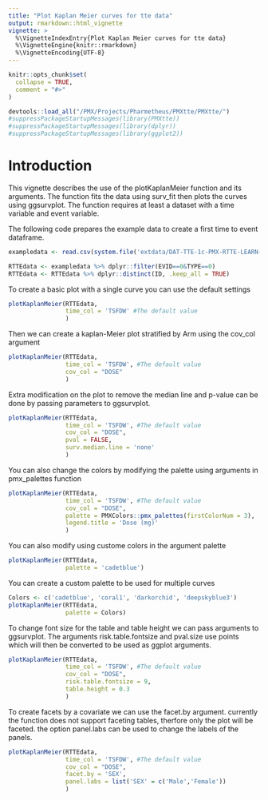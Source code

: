 ```yaml
---
title: "Plot Kaplan Meier curves for tte data"
output: rmarkdown::html_vignette
vignette: >
  %\VignetteIndexEntry{Plot Kaplan Meier curves for tte data}
  %\VignetteEngine{knitr::rmarkdown}
  %\VignetteEncoding{UTF-8}
---
```


```r
knitr::opts_chunk$set(
  collapse = TRUE,
  comment = "#>"
)
```

```r
devtools::load_all("/PMX/Projects/Pharmetheus/PMXtte/PMXtte/")
#suppressPackageStartupMessages(library(PMXtte))
#suppressPackageStartupMessages(library(dplyr))
#suppressPackageStartupMessages(library(ggplot2))

```

# Introduction

This vignette describes the use of the plotKaplanMeier function and its arguments. The function fits the data using surv_fit then plots the curves using ggsurvplot. The function requires at least a dataset with a time variable and event variable. 

The following code prepares the example data to create a first time to event dataframe.

```r
exampledata <- read.csv(system.file('extdata/DAT-TTE-1c-PMX-RTTE-LEARN-1.csv', package= 'PMXtte'),na.strings=c(".","-99","NA"))

RTTEdata <- exampledata %>% dplyr::filter(EVID==0&TYPE==0)
RTTEdata <- RTTEdata %>% dplyr::distinct(ID, .keep_all = TRUE)

```

To create a basic plot with a single curve you can use the default settings 
```r
plotKaplanMeier(RTTEdata,
                time_col = 'TSFDW' #The default value
                )
```

Then we can create a kaplan-Meier plot stratified by Arm using the cov_col argument
```r
plotKaplanMeier(RTTEdata,
                time_col = 'TSFDW', #The default value
                cov_col = "DOSE"
                )
```

Extra modification on the plot to remove the median line and p-value can be done by passing parameters to ggsurvplot.
```r
plotKaplanMeier(RTTEdata,
                time_col = 'TSFDW', #The default value
                cov_col = "DOSE",
                pval = FALSE,
                surv.median.line = 'none'
                )
```

You can also change the colors by modifying the palette using arguments in pmx_palettes function 
```r
plotKaplanMeier(RTTEdata,
                time_col = 'TSFDW', #The default value
                cov_col = "DOSE",
                palette = PMXColors::pmx_palettes(firstColorNum = 3),
                legend.title = 'Dose (mg)'
                )
```

You can also modify using custome colors in the argument palette
```r
plotKaplanMeier(RTTEdata, 
                palette = 'cadetblue')
```

You can create a custom palette to be used for multiple curves
```r
Colors <- c('cadetblue', 'coral1', 'darkorchid', 'deepskyblue3')
plotKaplanMeier(RTTEdata, 
                palette = Colors)
```



To change font size for the table and table height we can pass arguments to ggsurvplot. The arguments risk.table.fontsize and pval.size use points which will then be converted to be used as ggplot arguments. 
```r
plotKaplanMeier(RTTEdata,
                time_col = 'TSFDW', #The default value
                cov_col = "DOSE",
                risk.table.fontsize = 9,
                table.height = 0.3
                )
```

To create facets by a covariate we can use the facet.by argument. currently the function does not support faceting tables, therfore only the plot will be faceted. the option panel.labs can be used to change the labels of the panels. 
```r
plotKaplanMeier(RTTEdata,
                time_col = 'TSFDW', #The default value
                cov_col = "DOSE",
                facet.by = 'SEX',
                panel.labs = list('SEX' = c('Male','Female'))
                )
```

